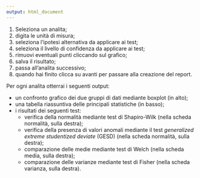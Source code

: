 ```yaml
---
output: html_document
---
```



  1. Seleziona un analita;
  2. digita le unità di misura;
  3. seleziona l'ipotesi alternativa da applicare ai test;
  4. seleziona il livello di confidenza da applicare ai test;
  5. rimuovi eventuali punti cliccando sul grafico;
  6. salva il risultato;
  7. passa all'analita successivo;
  8. quando hai finito clicca su avanti per passare alla creazione del report.
  
Per ogni analita otterrai i seguenti output:
  
  - un confronto grafico dei due gruppi di dati mediante boxplot (in alto);
  - una tabella riassuntiva delle principali statistiche (in basso);
  - i risultati dei seguenti test:
    - verifica della normalità mediante test di Shapiro-Wilk (nella scheda normalità, sulla destra);
    - verifica della presenza di valori anomali mediante il test *generalized extreme studentized deviate* (GESD) (nella scheda normalità, sulla destra);
    - comparazione delle medie mediante test di Welch (nella scheda media, sulla destra);
    - comparazione delle varianze mediante test di Fisher (nella scheda varianza, sulla destra).
